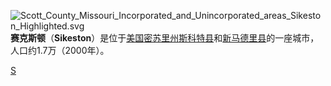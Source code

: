 [[File:Scott_County_Missouri_Incorporated_and_Unincorporated_areas_Sikeston_Highlighted.svg|right]]
'''赛克斯顿'''（'''Sikeston'''）是位于[[美国|美国]][[密苏里州|密苏里州]][[斯科特县_(密苏里州)|斯科特县]]和[[新马德里县_(密苏里州)|新马德里县]]的一座城市，人口约1.7万（2000年）。

{{Missouri-stub}}

[[Category:密苏里州城市|S]]